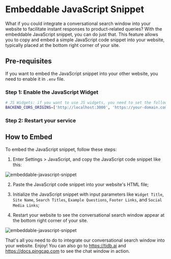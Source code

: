 # Embeddable JavaScript Snippet

What if you could integrate a conversational search window into your website to facilitate instant responses to product-related queries? With the embeddable JavaScript snippet, you can do just that. This feature allows you to copy and embed a simple JavaScript code snippet into your website, typically placed at the bottom right corner of your site.

## Pre-requisites

If you want to embed the JavaScript snippet into your other website, you need to enable it in `.env` file. 

### Step 1: Enable the JavaScript Widget
```bash
# JS Widgets: if you want to use JS widgets, you need to set the following variables to enable CORS.
BACKEND_CORS_ORIGINS=['http://localhost:3000', 'https://your-domain.com']
```

### Step 2: Restart your service

## How to Embed

To embed the JavaScript snippet, follow these steps:

1. Enter Settings > JavaScript, and copy the JavaScript code snippet like this:

![embeddable-javascript-snippet](https://github.com/user-attachments/assets/5322dc31-d4d5-492f-87dd-dd976c245ac3)

2. Paste the JavaScript code snippet into your website's HTML file;

3. Initialize the JavaScript snippet with input parameters like `Widget Title`, `Site Name`, `Search Titles`, `Example Questions`, `Footer Links`, and `Social Media Links`;

4. Restart your website to see the conversational search window appear at the bottom right corner of your site.

![embeddable-javascript-snippet](https://github.com/user-attachments/assets/f0dc82db-c14d-4863-a242-c7da3a719568 "Image Title")

That's all you need to do to integrate our conversational search window into your website. Enjoy! You can also go to https://tidb.ai and https://docs.pingcap.com to see the chat window in action.
